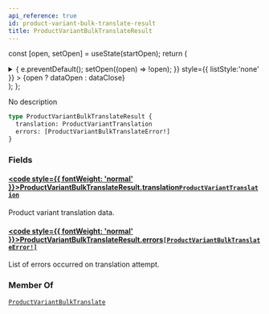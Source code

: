```yaml
---
api_reference: true
id: product-variant-bulk-translate-result
title: ProductVariantBulkTranslateResult
---
```






const [open, setOpen] = useState(startOpen);
return (
<details {...(open ? { open: true } : {})} className="details" style={{ border:'none', boxShadow:'none', background:'var(--ifm-background-color)' }}>
<summary
onClick={(e) => {
e.preventDefault();
setOpen((open) => !open);
}}
style={{ listStyle:'none' }} >
{open ? dataOpen : dataClose}
</summary>
{open && children}
</details>
);
};

No description

```graphql
type ProductVariantBulkTranslateResult {
  translation: ProductVariantTranslation
  errors: [ProductVariantBulkTranslateError!]
}
```

### Fields

#### [<code style={{ fontWeight: 'normal' }}>ProductVariantBulkTranslateResult.<b>translation</b></code>](#)<Bullet />[`ProductVariantTranslation`](../../../api-reference/products/objects/product-variant-translation.mdx) <Badge class="badge badge--secondary" text="object"/> <Badge class="badge badge--secondary" text="products"/>

Product variant translation data.

#### [<code style={{ fontWeight: 'normal' }}>ProductVariantBulkTranslateResult.<b>errors</b></code>](#)<Bullet />[`[ProductVariantBulkTranslateError!]`](../../../api-reference/miscellaneous/objects/product-variant-bulk-translate-error.mdx) <Badge class="badge badge--secondary" text="list"/> <Badge class="badge badge--secondary" text="object"/> <Badge class="badge badge--secondary" text="miscellaneous"/>

List of errors occurred on translation attempt.

### Member Of

[`ProductVariantBulkTranslate`](../../../api-reference/products/objects/product-variant-bulk-translate.mdx) <Badge class="badge badge--secondary" text="object"/>
